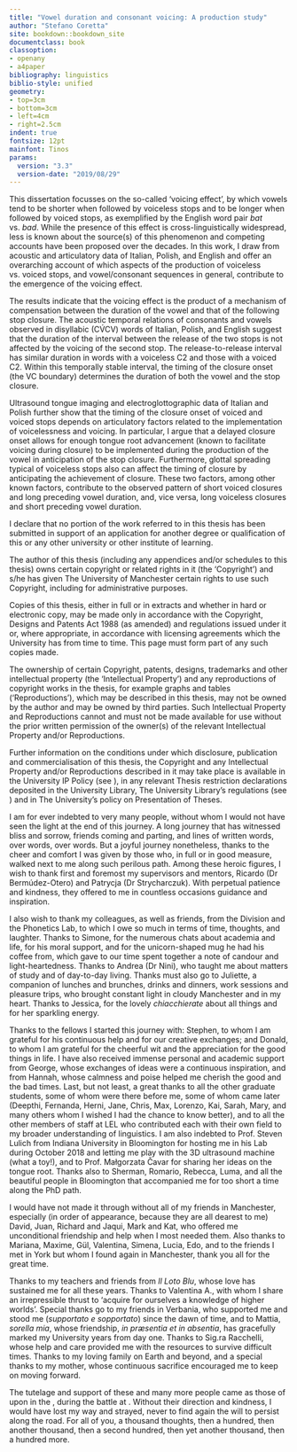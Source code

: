 ```yaml
---
title: "Vowel duration and consonant voicing: A production study"
author: "Stefano Coretta"
site: bookdown::bookdown_site
documentclass: book
classoption:
- openany
- a4paper
bibliography: linguistics
biblio-style: unified
geometry:
- top=3cm
- bottom=3cm
- left=4cm
- right=2.5cm
indent: true
fontsize: 12pt
mainfont: Tinos
params:
  version: "3.3"
  version-date: "2019/08/29"
---
```


<!--\begin{textblock}{3}(0.2,0.2)
  \textcolor{lightgray}{v`r params$version` (`r params[["version-date"]]`)}
\end{textblock}-->

\newenvironment{abstract}{
    \subsection*{\centering Abstract}%
}{}

\newpage
\begin{center}
\section*{Abstract}
\label{s:abstract}
\end{center}
\addcontentsline{toc}{section}{\nameref{s:abstract}}

This dissertation focusses on the so-called 'voicing effect', by which vowels tend to be shorter when followed by voiceless stops and to be longer when followed by voiced stops, as exemplified by the English word pair *bat* vs. *bad*.
While the presence of this effect is cross-linguistically widespread, less is known about the source(s) of this phenomenon and competing accounts have been proposed over the decades.
In this work, I draw from acoustic and articulatory data of Italian, Polish, and English and offer an overarching account of which aspects of the production of voiceless vs. voiced stops, and vowel/consonant sequences in general, contribute to the emergence of the voicing effect.

The results indicate that the voicing effect is the product of a mechanism of compensation between the duration of the vowel and that of the following stop closure.
The acoustic temporal relations of consonants and vowels observed in disyllabic (CV́CV) words of Italian, Polish, and English suggest that the duration of the interval between the release of the two stops is not affected by the voicing of the second stop.
The release-to-release interval has similar duration in words with a voiceless C2 and those with a voiced C2.
Within this temporally stable interval, the timing of the closure onset (the VC boundary) determines the duration of both the vowel and the stop closure.

Ultrasound tongue imaging and electroglottographic data of Italian and Polish further show that the timing of the closure onset of voiced and voiced stops depends on articulatory factors related to the implementation of voicelessness and voicing.
In particular, I argue that a delayed closure onset allows for enough tongue root advancement (known to facilitate voicing during closure) to be implemented during the production of the vowel in anticipation of the stop closure.
Furthermore, glottal spreading typical of voiceless stops also can affect the timing of closure by anticipating the achievement of closure.
These two factors, among other known factors, contribute to the observed pattern of short voiced closures and long preceding vowel duration, and, vice versa, long voiceless closures and short preceding vowel duration.

\chapter*{Declaration}
\label{s:declaration}
\addcontentsline{toc}{section}{\nameref{s:declaration}}

I declare that no portion of the work referred to in this thesis has been submitted in support of an application for another degree or qualification of this or any other university or other institute of learning.

\chapter*{Copyright statement}
\label{s:copyright}
\addcontentsline{toc}{section}{\nameref{s:copyright}}

The author of this thesis (including any appendices and/or schedules to this thesis) owns certain copyright or related rights in it (the 'Copyright') and s/he has given The University of Manchester certain rights to use such Copyright, including for administrative purposes.

Copies of this thesis, either in full or in extracts and whether in hard or electronic copy, may be made only in accordance with the Copyright, Designs and Patents Act 1988 (as amended) and regulations issued under it or, where appropriate, in accordance with licensing agreements which the University has from time to time. This page must form part of any such copies made.

The ownership of certain Copyright, patents, designs, trademarks and other intellectual property (the 'Intellectual Property') and any reproductions of copyright works in the thesis, for example graphs and tables ('Reproductions'), which may be described in this thesis, may not be owned by the author and may be owned by third parties. Such Intellectual Property and Reproductions cannot and must not be made available for use without the prior written permission of the owner(s) of the relevant Intellectual Property and/or Reproductions.

Further information on the conditions under which disclosure, publication and commercialisation of this thesis, the Copyright and any Intellectual Property and/or Reproductions described in it may take place is available in the University IP Policy (see \url{http://documents.manchester.ac.uk/DocuInfo.aspx?DocID=24420}), in any relevant Thesis restriction declarations deposited in the University Library, The University Library’s regulations (see \url{http://www.library.manchester.ac.uk/about/regulations/}) and in The University’s policy on Presentation of Theses.

\chapter*{Acknowledgements}
\label{s:acknowledgements}
\addcontentsline{toc}{section}{\nameref{s:acknowledgements}}

\begin{adjustwidth}{7cm}{}
{\tengwar    } \\
Elen síla lúmenn' omentielvo.\\
\textit{A star shines on the hour of our meeting.}
\end{adjustwidth}

\vspace{1cm}

I am for ever indebted to very many people, without whom I would not have seen the light at the end of this journey.
A long journey that has witnessed bliss and sorrow, friends coming and parting, and lines of written words, over words, over words.
But a joyful journey nonetheless, thanks to the cheer and comfort I was given by those who, in full or in good measure, walked next to me along such perilous path.
Among these heroic figures, I wish to thank first and foremost my supervisors and mentors, Ricardo (Dr Bermúdez-Otero) and Patrycja (Dr Strycharczuk).
With perpetual patience and kindness, they offered to me in countless occasions guidance and inspiration.

I also wish to thank my colleagues, as well as friends, from the Division and the Phonetics Lab, to which I owe so much in terms of time, thoughts, and laughter.
Thanks to Simone, for the numerous chats about academia and life, for his moral support, and for the unicorn-shaped mug he had his coffee from, which gave to our time spent together a note of candour and light-heartedness.
Thanks to Andrea (Dr Nini), who taught me about matters of study and of day-to-day living.
Thanks must also go to Juliette, a companion of lunches and brunches, drinks and dinners, work sessions and pleasure trips, who brought constant light in cloudy Manchester and in my heart.
Thanks to Jessica, for the lovely *chiacchierate* about all things and for her sparkling energy.

Thanks to the fellows I started this journey with: Stephen, to whom I am grateful for his continuous help and for our creative exchanges; and Donald, to whom I am grateful for the cheerful wit and the appreciation for the good things in life.
I have also received immense personal and academic support from George, whose exchanges of ideas were a continuous inspiration, and from Hannah, whose calmness and poise helped me cherish the good and the bad times.
Last, but not least, a great thanks to all the other graduate students, some of whom were there before me, some of whom came later (Deepthi, Fernanda, Herni, Jane, Chris, Max, Lorenzo, Kai, Sarah, Mary, and many others whom I wished I had the chance to know better), and to all the other members of staff at LEL who contributed each with their own field to my broader understanding of linguistics.
I am also indebted to Prof. Steven Lulich from Indiana University in Bloomington for hosting me in his Lab during October 2018 and letting me play with the 3D ultrasound machine (what a toy!), and to Prof. Małgorzata Čavar for sharing her ideas on the tongue root.
Thanks also to Sherman, Romario, Rebecca, Luma, and all the beautiful people in Bloomington that accompanied me for too short a time along the PhD path.

I would have not made it through without all of my friends in Manchester, especially (in order of appearance, because they are all dearest to me) David, Juan, Richard and Jaqui, Mark and Kat, who offered me unconditional friendship and help when I most needed them. Also thanks to Mariana, Maxime, Gül, Valentina, Simena, Lucia, Edo, and to the friends I met in York but whom I found again in Manchester, thank you all for the great time.

Thanks to my teachers and friends from *Il Loto Blu*, whose love has sustained me for all these years.
Thanks to Valentina A., with whom I share an irrepressible thrust to 'acquire for ourselves a knowledge of higher worlds'.
Special thanks go to my friends in Verbania, who supported me and stood me (*supportato e sopportato*) since the dawn of time, and to Mattia, *sorella mia*, whose friendship, *in præsentia et in absentia*, has gracefully marked my University years from day one.
Thanks to Sig.ra Racchelli, whose help and care provided me with the resources to survive difficult times.
Thanks to my loving family on Earth and beyond, and a special thanks to my mother, whose continuous sacrifice encouraged me to keep on moving forward.

The tutelage and support of these and many more people came as those of \textit{Kṛṣṇa} upon \textit{Arjuna} in the \textit{Bhagavad-gitā}, during the battle at \textit{Kurukṣetra}.
Without their direction and kindness, I would have lost my way and strayed, never to find again the will to persist along the road.
For all of you, a thousand thoughts, then a hundred, then another thousand, then a second hundred, then yet another thousand, then a hundred more.

\vspace{3cm}

\begin{center}
{\nagari असंशयं महाबाहो मनो दुर्निग्रहं चलम् ।}\\
{\nagari अभ्यासेन तु कौन्तेय वैराग्येण च गृह्यते ॥ ६-३५॥}

\vspace{0.5cm}

asaṃśayaṃ mahābāho mano durnigrahaṃ calam |\\
abhyāsena tu kaunteya vairāgyeṇa ca gṛhyate || 6-35 ||

\vspace{0.5cm}

\textit{O mighty-armed one, it is undoubtedly very difficult to curb the flickering mind, but it can be controlled, O son of Kunti, by constant practice and by detachment.} [BG 6.35]
\end{center}
